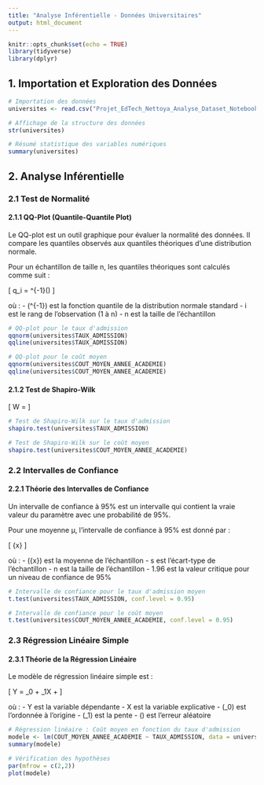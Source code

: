 ```yaml
---
title: "Analyse Inférentielle - Données Universitaires"
output: html_document
---
```


```r
knitr::opts_chunk$set(echo = TRUE)
library(tidyverse)
library(dplyr)
```

## 1. Importation et Exploration des Données

```r
# Importation des données
universites <- read.csv("Projet_EdTech_Nettoya_Analyse_Dataset_Notebook/edtech_market_study_usa.csv", sep=",", head=TRUE)

# Affichage de la structure des données
str(universites)

# Résumé statistique des variables numériques
summary(universites)
```

## 2. Analyse Inférentielle

### 2.1 Test de Normalité

#### 2.1.1 QQ-Plot (Quantile-Quantile Plot)

Le QQ-plot est un outil graphique pour évaluer la normalité des données. Il compare les quantiles observés aux quantiles théoriques d'une distribution normale.

Pour un échantillon de taille n, les quantiles théoriques sont calculés comme suit :

\[
q_i = \Phi^{-1}\left(\frac{i - 0.5}{n}\right)
\]

où :
- \(\Phi^{-1}\) est la fonction quantile de la distribution normale standard
- i est le rang de l'observation (1 à n)
- n est la taille de l'échantillon

```r
# QQ-plot pour le taux d'admission
qqnorm(universites$TAUX_ADMISSION)
qqline(universites$TAUX_ADMISSION)

# QQ-plot pour le coût moyen
qqnorm(universites$COUT_MOYEN_ANNEE_ACADEMIE)
qqline(universites$COUT_MOYEN_ANNEE_ACADEMIE)
```

#### 2.1.2 Test de Shapiro-Wilk

\[
W = \frac{(\sum_{i=1}^n a_i x_{(i)})^2}{\sum_{i=1}^n (x_i - \bar{x})^2}
\]

```r
# Test de Shapiro-Wilk sur le taux d'admission
shapiro.test(universites$TAUX_ADMISSION)

# Test de Shapiro-Wilk sur le coût moyen
shapiro.test(universites$COUT_MOYEN_ANNEE_ACADEMIE)
```

### 2.2 Intervalles de Confiance

#### 2.2.1 Théorie des Intervalles de Confiance

Un intervalle de confiance à 95% est un intervalle qui contient la vraie valeur du paramètre avec une probabilité de 95%. 

Pour une moyenne μ, l'intervalle de confiance à 95% est donné par :

\[
\bar{x} \pm 1.96 \frac{s}{\sqrt{n}}
\]

où :
- \(\bar{x}\) est la moyenne de l'échantillon
- s est l'écart-type de l'échantillon
- n est la taille de l'échantillon
- 1.96 est la valeur critique pour un niveau de confiance de 95%

```r
# Intervalle de confiance pour le taux d'admission moyen
t.test(universites$TAUX_ADMISSION, conf.level = 0.95)

# Intervalle de confiance pour le coût moyen
t.test(universites$COUT_MOYEN_ANNEE_ACADEMIE, conf.level = 0.95)
```

### 2.3 Régression Linéaire Simple

#### 2.3.1 Théorie de la Régression Linéaire

Le modèle de régression linéaire simple est :

\[
Y = \beta_0 + \beta_1X + \epsilon
\]

où :
- Y est la variable dépendante
- X est la variable explicative
- \(\beta_0\) est l'ordonnée à l'origine
- \(\beta_1\) est la pente
- \(\epsilon\) est l'erreur aléatoire

```r
# Régression linéaire : Coût moyen en fonction du taux d'admission
modele <- lm(COUT_MOYEN_ANNEE_ACADEMIE ~ TAUX_ADMISSION, data = universites)
summary(modele)

# Vérification des hypothèses
par(mfrow = c(2,2))
plot(modele)
``` 